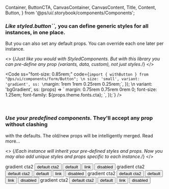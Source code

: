   Container,
  ButtonCTA,
  CanvasContainer,
  CanvasContent,
  Title,
  Content,
  Button,
} from '@ps/ui/.storybook/components/Components';

<Meta title="Styled components" id="about-3" />

<AppProvider>
<Wrapper>

### <em>Like styled.button``,</em> you can define generic styles for all instances, in one place.

But you can also set any default props. You can override each one later per instance.

<>
  {/*Just like you would with StyledComponents. But with this library you can pre-define any prop (variants, data, custom), not just styles.*/}
</>

<Code
  ss="font-size: 0.85rem;"
  code={`import { withButton } from "@ps/ui/components/form/Button";
\n
  size: 'small',
  variant: 'gradient',
  ss: \`margin: 1rem 1rem 0.25rem 0.25rem;\`,
});
\n
  variant: 'bgGradient',
  ss: (props) => \`
    margin: 0.75rem 0.75rem 0rem 0; font-size: 1.25em; 
    font-family: \${props.theme.fonts.cta};
  \`,
});`}
/>

<br />

### <em>Use your predefined components.</em> They'll accept any prop without clashing

with the defaults. The old/new props will be intelligently merged. <a>Read more...</a>

<>
  {/*Each instance will inherit your pre-defined styles and props. Now you may also add unique styles and props specific to each instance.*/}
</>

<Canvas>
  <CanvasContainer variant="bgSubtleGradient light">
    <CanvasContent>
      <Title color="cta2">on light:</Title>
      <ButtonCTA color="cta2">gradient cta2</ButtonCTA>
      <Button color="cta2">default cta2</Button>
      <Button>default</Button>
      <Button variant="link" color="cta2">
        link
      </Button>
      <Button variant="disabled" color="cta2">
        disabled
      </Button>
    </CanvasContent>
  </CanvasContainer>
</Canvas>

<Canvas>
  <CanvasContainer variant="bgSubtleGradient dark">
    <CanvasContent>
      <Title color="cta2">on dark:</Title>
      <ButtonCTA color="cta2">gradient cta2</ButtonCTA>
      <Button color="cta2">default cta2</Button>
      <Button>default</Button>
      <Button variant="link" color="cta2">
        link
      </Button>
      <Button variant="disabled" color="cta2">
        disabled
      </Button>
    </CanvasContent>
  </CanvasContainer>
</Canvas>

<Canvas>
  <CanvasContainer variant="bgGradient" color="cta">
    <CanvasContent>
      <Title color="cta2">on hero1:</Title>
      <ButtonCTA color="cta2">gradient cta2</ButtonCTA>
      <Button color="cta2">default cta2</Button>
      <Button>default</Button>
      <Button variant="link" color="cta2">
        link
      </Button>
      <Button variant="disabled" color="cta2">
        disabled
      </Button>
    </CanvasContent>
  </CanvasContainer>
</Canvas>

<Canvas>
  <CanvasContainer variant="bgGradient" color="cta">
    <CanvasContent>
      <Title color="cta2">on hero2:</Title>
      <ButtonCTA color="cta2">gradient cta2</ButtonCTA>
      <Button color="cta2">default cta2</Button>
      <Button>default</Button>
      <Button variant="link" color="cta2">
        link
      </Button>
      <Button variant="disabled" color="cta2">
        disabled
      </Button>
    </CanvasContent>
  </CanvasContainer>
</Canvas>

</Wrapper>
</AppProvider>
